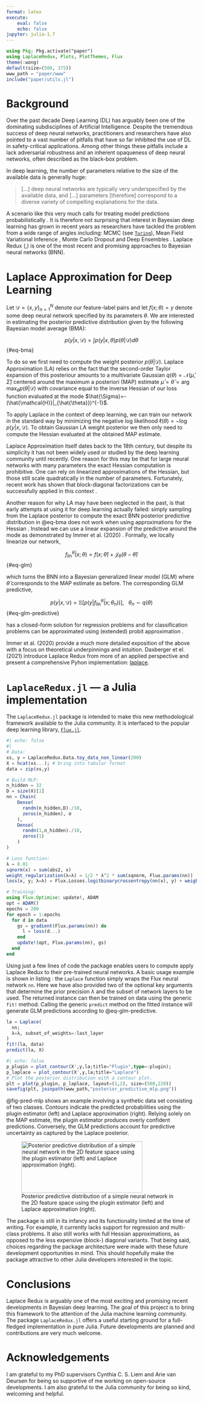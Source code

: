 ```yaml
---
format: latex
execute:
    eval: false
    echo: false
jupyter: julia-1.7
---
```


```julia
using Pkg; Pkg.activate("paper")
using LaplaceRedux, Plots, PlotThemes, Flux
theme(:wong)
default(size=(500, 375))
www_path = "paper/www"
include("paper/utils.jl")
```

# Background {#sec-intro}

Over the past decade Deep Learning (DL) has arguably been one of the dominating subdisciplines of Artificial Intelligence. Despite the tremendous success of deep neural networks, practitioners and researchers have also pointed to a vast number of pitfalls that have so far inhibited the use of DL in safety-critical applications. Among other things these pitfalls include a lack adversarial robustness \cite{goodfellow2014explaining} and an inherent opaqueness of deep neural networks, often described as the black-box problem. 

In deep learning, the number of parameters relative to the size of the available data is generally huge: 

> [...] deep neural networks are typically very underspecified by the available data, and [...] parameters [therefore] correspond to a diverse variety of compelling explanations for the data. 
> \cite{wilson2020case}

A scenario like this very much calls for treating model predictions probabilistically \cite{wilson2020case}. It is therefore not surprising that interest in Bayesian deep learning has grown in recent years as researchers have tackled the problem from a wide range of angles including: MCMC (see [`Turing`](https://turing.ml/dev/tutorials/03-bayesian-neural-network/)), Mean Field Variational Inference \cite{blundell2015weight}, Monte Carlo Dropout \cite{gal2016dropout} and Deep Ensembles \cite{lakshminarayanan2016simple}. Laplace Redux (\cite{immer2020improving},\cite{daxberger2021laplace}) is one of the most recent and promising approaches to Bayesian neural networks (BNN). 

# Laplace Approximation for Deep Learning {#sec-body}

Let $\mathcal{D}=\{x,y\}_{n=1}^N$ denote our feature-label pairs and let $f(x;\theta)=y$ denote some deep neural network specified by its parameters $\theta$. We are interested in estimating the posterior predictive distribution given by the following Bayesian model average (BMA):

$$
p(y|x,\mathcal{D}) = \int p(y|x,\theta)p(\theta|\mathcal{D})d\theta
$$ {#eq-bma}

To do so we first need to compute the weight posterior $p(\theta|\mathcal{D})$. Laplace Approximation (LA) relies on the fact that the second-order Taylor expansion of this posteriour amounts to a multivariate Gaussian $q(\theta)=\mathcal{N}(\hat\mu,\hat\Sigma)$ centered around the maximum a posteriori (MAP) estimate $\hat\mu=\hat{\theta}=\arg\max_{\theta}p(\theta|\mathcal{D})$ with covariance equal to the inverse Hessian of our loss function evaluated at the mode $\hat{\Sigma}=-(\hat{\mathcal{H}}|_{\hat{\theta}})^{-1}$. 

To apply Laplace in the context of deep learning, we can train our network in the standard way by minimizing the negative log likelihood $\ell(\theta)=-\log p(y|x,\mathcal{D})$. To obtain Gaussian LA weight posterior we then only need to compute the Hessian evaluated at the obtained MAP estimate. 

Laplace Approximation itself dates back to the 18th century, but despite its simplicity it has not been widely used or studied by the deep learning community until recently. One reason for this may be that for large neural networks with many parameters the exact Hessian computation is prohibitive. One can rely on linearized approximations of the Hessian, but those still scale quadratically in the number of parameters. Fortunately, recent work has shown that block-diagonal factorizations can be successfully applied in this context \cite{martens2015optimizing}. 

Another reason for why LA may have been neglected in the past, is that early attempts at using it for deep learning actually failed: simply sampling from the Laplace posterior to compute the exact BNN posterior predictive distribution in @eq-bma does not work when using approximations for the Hessian \cite{lawrence2001variational}. Instead we can use a linear expansion of the predictive around the mode as demonstrated by Immer et al. (2020) \cite{immer2020improving}. Formally, we locally linearize our network,

$$
f^{\hat{\theta}}_{\mbox{lin}}(x;\theta)=f(x;\hat{\theta}) + \mathcal{J}_{\theta}(\theta-\hat{\theta})
$$ {#eq-glm}
 
which turns the BNN into a Bayesian generalized linear model (GLM) where $\hat{\theta}$ corresponds to the MAP estimate as before. The corresponding GLM predictive, 

$$
p(y|x,\mathcal{D}) = \mathbb{E} \left[ p(y|f^{\hat{\theta}}_{\mbox{lin}}(x;\theta_n)) \right], \ \ \ \theta_n \sim q(\theta)
$$ {#eq-glm-predictive}

has a closed-form solution for regression problems and for classification problems can be approximated using (extended) probit approximation \cite{daxberger2021laplace}. 

Immer et al. (2020) \cite{immer2020improving} provide a much more detailed exposition of the above with a focus on theoretical underpinnings and intuition. Daxberger et el. (2021) \cite{daxberger2021laplace} introduce Laplace Redux from more of an applied perspective and present a comprehensive Pyhon implementation: [laplace](https://aleximmer.github.io/Laplace/).

# `LaplaceRedux.jl` --- a Julia implementation

The `LaplaceRedux.jl` package is intended to make this new methodological framework available to the Julia community. It is interfaced to the popular deep learning library, [`Flux.jl`](https://fluxml.ai/). 

```julia
#| echo: false
#| 
# Data:
xs, y = LaplaceRedux.Data.toy_data_non_linear(200)
X = hcat(xs...); # bring into tabular format
data = zip(xs,y)

# Build MLP:
n_hidden = 32
D = size(X)[1]
nn = Chain(
    Dense(
      randn(n_hidden,D)./10,
      zeros(n_hidden), σ
    ),
    Dense(
      randn(1,n_hidden)./10,
      zeros(1)
    )
)  

# Loss function:
λ = 0.01
sqnorm(x) = sum(abs2, x)
weight_regularization(λ=λ) = 1/2 * λ^2 * sum(sqnorm, Flux.params(nn))
loss(x, y; λ=λ) = Flux.Losses.logitbinarycrossentropy(nn(x), y) + weight_regularization(λ)

# Training:
using Flux.Optimise: update!, ADAM
opt = ADAM()
epochs = 200
for epoch = 1:epochs
  for d in data
    gs = gradient(Flux.params(nn)) do
      l = loss(d...)
    end
    update!(opt, Flux.params(nn), gs)
  end
end
```

Using just a few lines of code the package enables users to compute apply Laplace Redux to their pre-trained neural networks. A basic usage example is shown in listing \ref{lst:laplace}: the `Laplace` function simply wraps the Flux neural network `nn`. Here we have also provided two of the optional key arguments that determine the prior precision $\lambda$ and the subset of network layers to be used. The returned instance can then be trained on data using the generic `fit!` method. Calling the generic `predict` method on the fitted instance will generate GLM predictions according to @eq-glm-predictive.

```julia
la = Laplace(
  nn;
  λ=λ, subset_of_weights=:last_layer
)
fit!(la, data)
predict(la, X)
```

\begin{lstlisting}[language=Julia, escapechar=@, numbers=left, label={lst:laplace}, caption={}]
la = Laplace(
  nn;
  @$\lambda=\lambda$@, subset_of_weights=:last_layer
)
fit!(la, data)
\end{lstlisting}

```julia
#| echo: false
p_plugin = plot_contour(X',y,la;title="Plugin",type=:plugin);
p_laplace = plot_contour(X',y,la;title="Laplace")
# Plot the posterior distribution with a contour plot.
plt = plot(p_plugin, p_laplace, layout=(1,2), size=(500,220))
savefig(plt, joinpath(www_path,"posterior_predictive_mlp.png"))
```

@fig-pred-mlp shows an example involving a synthetic data set consisting of two classes. Contours indicate the predicted probabilities using the plugin estimator (left) and Laplace approximation (right). Relying solely on the MAP estimate, the plugin estimator produces overly confident predictions. Conversely, the GLM predictions account for predictive uncertainty as captured by the Laplace posterior.

![Posterior predictive distribution of a simple neural network in the 2D feature space using the plugin estimator (left) and Laplace approximation (right).](www/posterior_predictive_mlp.png){#fig-pred-mlp width="20pc" height="8.5pc"}

The package is still in its infancy and its functionality limited at the time of writing. For example, it currently lacks support for regression and multi-class problems. It also still works with full Hessian approximations, as opposed to the less expensive (block-) diagonal variants. That being said, choices regarding the package architecture were made with these future development opportunities in mind. This should hopefully make the package attractive to other Julia developers interested in the topic.

# Conclusions {#sec-con}

Laplace Redux is arguably one of the most exciting and promising recent developments in Bayesian deep learning. The goal of this project is to bring this framework to the attention of the Julia machine learning community. The package `LaplaceRedux.jl` offers a useful starting ground for a full-fledged implementation in pure Julia. Future developments are planned and contributions are very much welcome.

# Acknowledgements {#sec-ack}

I am grateful to my PhD supervisors Cynthia C. S. Liem and Arie van Deursen for being so supportive of me working on open-source developments. I am also grateful to the Julia community for being so kind, welcoming and helpful. 
